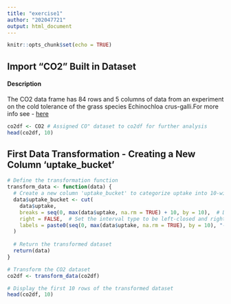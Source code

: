 ```yaml
---
title: "exercise1"
author: "202047721"
output: html_document
---
```


```r
knitr::opts_chunk$set(echo = TRUE)
```

## Import "CO2" Built in Dataset

#### Description

The CO2 data frame has 84 rows and 5 columns of data from an experiment on the cold tolerance of the grass species Echinochloa crus-galli.For more info see - [here](https://stat.ethz.ch/R-manual/R-devel/library/datasets/html/zCO2.html)

```r
co2df <- CO2 # Assigned CO" dataset to co2df for further analysis
head(co2df, 10)
```

## First Data Transformation - Creating a New Column 'uptake_bucket'

```r
# Define the transformation function
transform_data <- function(data) {
  # Create a new column 'uptake_bucket' to categorize uptake into 10-wide buckets (0-9, 10-19, etc.)
  data$uptake_bucket <- cut(  
    data$uptake,
    breaks = seq(0, max(data$uptake, na.rm = TRUE) + 10, by = 10),  # Define the breakpoints for the buckets
    right = FALSE,  # Set the interval type to be left-closed and right-open
    labels = paste0(seq(0, max(data$uptake, na.rm = TRUE), by = 10), "-", seq(10, max(data$uptake, na.rm = TRUE) + 10, by = 10) - 1) # Define the labels for the buckets
  )
  
  # Return the transformed dataset
  return(data)
}

# Transform the CO2 dataset
co2df <- transform_data(co2df)

# Display the first 10 rows of the transformed dataset
head(co2df, 10)
```





